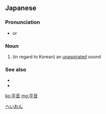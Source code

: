 ==Japanese==
{{ja-kanjitab|へい|おん|yomi=on}}

===Pronunciation===
* {{IPA|/heion/|lang=ja}} or {{IPA|/heːon/|lang=ja}}

===Noun===
{{ja-noun|へいおん}}

# (in regard to Korean) an [[w:Aspiration (phonetics)|unaspirated]] sound

===See also===
* {{ja-r|激音|げきおん}}
* {{ja-r|濃音|のうおん}}

[[Category:ja:Phonetics|へいおん]]

[[ko:平音]]
[[mg:平音]]